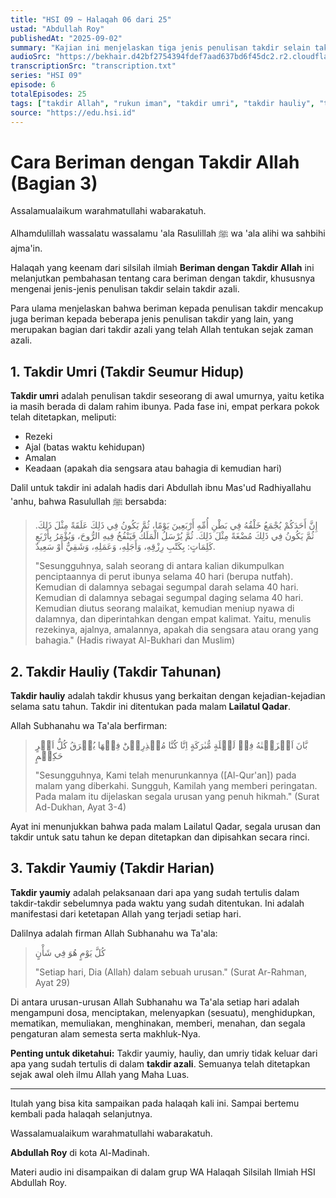 ```yaml
---
title: "HSI 09 ~ Halaqah 06 dari 25"
ustad: "Abdullah Roy"
publishedAt: "2025-09-02"
summary: "Kajian ini menjelaskan tiga jenis penulisan takdir selain takdir azali: takdir umri (sejak dalam kandungan), takdir hauliy (tahunan, pada Lailatul Qadar), dan takdir yaumiy (harian). Ketiga jenis takdir ini merupakan perincian dari takdir azali dan tidak keluar dari ketetapan Allah Subhanahu wa Ta'ala yang telah tertulis sejak zaman dahulu."
audioSrc: "https://bekhair.d42bf2754394fdef7aad637bd6f45dc2.r2.cloudflarestorage.com/audio/hsi-09---halaqah-06-dari-25-xwvzbpittw-1756772576854-1mm56f.mp3?X-Amz-Algorithm=AWS4-HMAC-SHA256&X-Amz-Content-Sha256=UNSIGNED-PAYLOAD&X-Amz-Credential=36731a2f4ba47378dfe1619d56e08d07%2F20250902%2Fauto%2Fs3%2Faws4_request&X-Amz-Date=20250902T002259Z&X-Amz-Expires=86400&X-Amz-Signature=794e8c024cc7f58e4dd820da5ef419c7fa4ae8f2254daddeb1ec9247e3e7bcde&X-Amz-SignedHeaders=host&x-amz-checksum-mode=ENABLED&x-id=GetObject"
transcriptionSrc: "transcription.txt"
series: "HSI 09"
episode: 6
totalEpisodes: 25
tags: ["takdir Allah", "rukun iman", "takdir umri", "takdir hauliy", "takdir yaumiy"]
source: "https://edu.hsi.id"
---
```


# Cara Beriman dengan Takdir Allah (Bagian 3)

Assalamualaikum warahmatullahi wabarakatuh.

Alhamdulillah wassalatu wassalamu 'ala Rasulillah ﷺ wa 'ala alihi wa sahbihi ajma'in.

Halaqah yang keenam dari silsilah ilmiah **Beriman dengan Takdir Allah** ini melanjutkan pembahasan tentang cara beriman dengan takdir, khususnya mengenai jenis-jenis penulisan takdir selain takdir azali.

Para ulama menjelaskan bahwa beriman kepada penulisan takdir mencakup juga beriman kepada beberapa jenis penulisan takdir yang lain, yang merupakan bagian dari takdir azali yang telah Allah tentukan sejak zaman azali.

## 1. Takdir Umri (Takdir Seumur Hidup)

**Takdir umri** adalah penulisan takdir seseorang di awal umurnya, yaitu ketika ia masih berada di dalam rahim ibunya. Pada fase ini, empat perkara pokok telah ditetapkan, meliputi:

*   Rezeki
*   Ajal (batas waktu kehidupan)
*   Amalan
*   Keadaan (apakah dia sengsara atau bahagia di kemudian hari)

Dalil untuk takdir ini adalah hadis dari Abdullah ibnu Mas'ud Radhiyallahu 'anhu, bahwa Rasulullah ﷺ bersabda:

> إِنَّ أَحَدَكُمْ يُجْمَعُ خَلْقُهُ فِي بَطْنِ أُمِّهِ أَرْبَعِينَ يَوْمًا، ثُمَّ يَكُونُ فِي ذَلِكَ عَلَقَةً مِثْلَ ذَلِكَ. ثُمَّ يَكُونُ فِي ذَلِكَ مُضْغَةً مِثْلَ ذَلِكَ. ثُمَّ يُرْسَلُ الْمَلَكُ فَيَنْفُخُ فِيهِ الرُّوحَ، وَيُؤْمَرُ بِأَرْبَعِ كَلِمَاتٍ: بِكَتْبِ رِزْقِهِ، وَأَجَلِهِ، وَعَمَلِهِ، وَشَقِيٌّ أَوْ سَعِيدٌ.
> 
> "Sesungguhnya, salah seorang di antara kalian dikumpulkan penciptaannya di perut ibunya selama 40 hari (berupa nutfah). Kemudian di dalamnya sebagai segumpal darah selama 40 hari. Kemudian di dalamnya sebagai segumpal daging selama 40 hari. Kemudian diutus seorang malaikat, kemudian meniup nyawa di dalamnya, dan diperintahkan dengan empat kalimat. Yaitu, menulis rezekinya, ajalnya, amalannya, apakah dia sengsara atau orang yang bahagia."
> (Hadis riwayat Al-Bukhari dan Muslim)

## 2. Takdir Hauliy (Takdir Tahunan)

**Takdir hauliy** adalah takdir khusus yang berkaitan dengan kejadian-kejadian selama satu tahun. Takdir ini ditentukan pada malam **Lailatul Qadar**.

Allah Subhanahu wa Ta'ala berfirman:

> بَّانَ اَنۡزَلۡنٰهُ فِيۡ لَيۡلَةٍ مُّبٰرَكَةٍ‌ اِنَّا كُنَّا مُنۡذِرِيۡنَؕ‏ فِيۡهَا يُفۡرَقُ كُلُّ اَمۡرٍ حَكِيۡمٍ
> 
> "Sesungguhnya, Kami telah menurunkannya ([Al-Qur'an]) pada malam yang diberkahi. Sungguh, Kamilah yang memberi peringatan. Pada malam itu dijelaskan segala urusan yang penuh hikmah."
> (Surat Ad-Dukhan, Ayat 3-4)

Ayat ini menunjukkan bahwa pada malam Lailatul Qadar, segala urusan dan takdir untuk satu tahun ke depan ditetapkan dan dipisahkan secara rinci.

## 3. Takdir Yaumiy (Takdir Harian)

**Takdir yaumiy** adalah pelaksanaan dari apa yang sudah tertulis dalam takdir-takdir sebelumnya pada waktu yang sudah ditentukan. Ini adalah manifestasi dari ketetapan Allah yang terjadi setiap hari.

Dalilnya adalah firman Allah Subhanahu wa Ta'ala:

> كُلَّ يَوْمٍ هُوَ فِي شَأْنٍ
> 
> "Setiap hari, Dia (Allah) dalam sebuah urusan."
> (Surat Ar-Rahman, Ayat 29)

Di antara urusan-urusan Allah Subhanahu wa Ta'ala setiap hari adalah mengampuni dosa, menciptakan, melenyapkan (sesuatu), menghidupkan, mematikan, memuliakan, menghinakan, memberi, menahan, dan segala pengaturan alam semesta serta makhluk-Nya.

**Penting untuk diketahui:** Takdir yaumiy, hauliy, dan umriy tidak keluar dari apa yang sudah tertulis di dalam **takdir azali**. Semuanya telah ditetapkan sejak awal oleh ilmu Allah yang Maha Luas.

---

Itulah yang bisa kita sampaikan pada halaqah kali ini. Sampai bertemu kembali pada halaqah selanjutnya.

Wassalamualaikum warahmatullahi wabarakatuh.

**Abdullah Roy**
di kota Al-Madinah.

Materi audio ini disampaikan di dalam grup WA Halaqah Silsilah Ilmiah HSI Abdullah Roy.